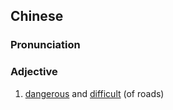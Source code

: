 ==Chinese==
{{zh-forms|s=险阻}}

===Pronunciation===
{{zh-pron
|m=xiǎnzǔ
|c=him2 zo2
|mn=qz,xm,zz:hiám-chó͘
|cat=a
}}

===Adjective===
{{zh-adj}}

# [[dangerous]] and [[difficult]] (of roads)